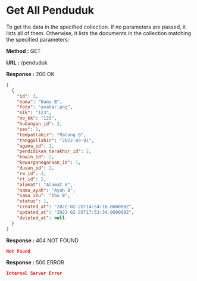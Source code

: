 
# Get All Penduduk

To get the data in the specified collection. If no parameters are passed, it lists all of them.
Otherwise, it lists the documents in the collection matching the specified parameters:

**Method :** <Badge>GET</Badge>

**URL :** <Badge variant="dark">/penduduk</Badge>

**Response :** <BadgeOutline variant="success">200 OK</BadgeOutline>

```json
[
  {
    "id": 3,
    "nama": "Nama B",
    "foto": "avatar.png",
    "nik": "123",
    "no_kk": "123",
    "hubungan_id": 2,
    "sex": 1,
    "tempatlahir": "Malang B",
    "tanggallahir": "2022-03-01",
    "agama_id": 1,
    "pendidikan_terakhir_id": 2,
    "kawin_id": 2,
    "kewarganegaraan_id": 1,
    "dusun_id": 2,
    "rw_id": 2,
    "rt_id": 2,
    "alamat": "Alamat B",
    "nama_ayah": "Ayah B",
    "nama_ibu": "Ibu B",
    "status": 1,
    "created_at": "2022-02-28T14:54:16.000000Z",
    "updated_at": "2022-02-28T17:51:34.000000Z",
    "deleted_at": null
  }
]
```

**Response :** <BadgeOutline variant="warning">404 NOT FOUND</BadgeOutline>

```json
Not Found
```

**Response :** <BadgeOutline variant="danger">500 ERROR</BadgeOutline>

```json
Internal Server Error
```
